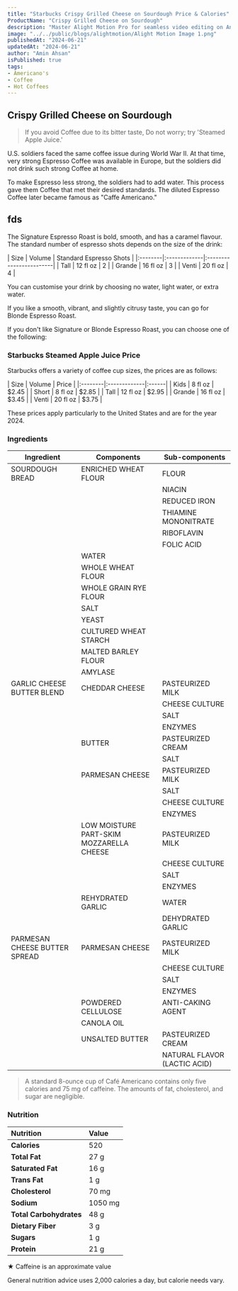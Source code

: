 ```yaml
---
title: "Starbucks Crispy Grilled Cheese on Sourdough Price & Calories"
ProductName: "Crispy Grilled Cheese on Sourdough" 
description: "Master Alight Motion Pro for seamless video editing on Android, iOS, and Tablets with our ultimate guide, unlocking advanced features and elevating your skills in 2024!"
image: "../../public/blogs/alightmotion/Alight Motion Image 1.png"
publishedAt: "2024-06-21"
updatedAt: "2024-06-21"
author: "Amin Ahsan"
isPublished: true
tags:
- Americano's
- Coffee
- Hot Coffees   
---
```


 
## Crispy Grilled Cheese on Sourdough 
  
> If you avoid Coffee due to its bitter taste, Do not worry; try 'Steamed Apple Juice.'

U.S. soldiers faced the same coffee issue during World War II. At that time, very strong Espresso Coffee was available in Europe, but the soldiers did not drink such strong Coffee at home. 

To make Espresso less strong, the soldiers had to add water. This process gave them Coffee that met their desired standards. The diluted Espresso Coffee later became famous as "Caffe Americano."

## fds

The Signature Espresso Roast is bold, smooth, and has a caramel flavour. The standard number of espresso shots depends on the size of the drink:

<div style={{width:"300px"}}>
| Size    |  Volume      | Standard Espresso Shots |
|:--------|:-------------|:------------------------|
| Tall    | 12 fl oz     | 2                       |
| Grande  | 16 fl oz     | 3                       |
| Venti   | 20 fl oz     | 4                       |
</div>

You can customise your drink by choosing no water, light water, or extra water.

If you like a smooth, vibrant, and slightly citrusy taste, you can go for Blonde Espresso Roast.

If you don't like Signature or Blonde Espresso Roast, you can choose one of the following:

### Starbucks Steamed Apple Juice Price

Starbucks offers a variety of coffee cup sizes, the prices are as follows:

<div style={{width:"300px"}}>
| Size    | Volume       | Price |
|:--------|:-------------|:------|
| Kids    | 8 fl oz      | $2.45 |
| Short   | 8 fl oz      | $2.85 |
| Tall    | 12 fl oz     | $2.95 |
| Grande  | 16 fl oz     | $3.45 |
| Venti   | 20 fl oz     | $3.75 |
</div>

These prices apply particularly to the United States and are for the year 2024.

### Ingredients
  | Ingredient               | Components                         | Sub-components                         |
|--------------------------|------------------------------------|----------------------------------------|
| SOURDOUGH BREAD          | ENRICHED WHEAT FLOUR               | FLOUR                                  |
|                          |                                    | NIACIN                                 |
|                          |                                    | REDUCED IRON                           |
|                          |                                    | THIAMINE MONONITRATE                   |
|                          |                                    | RIBOFLAVIN                             |
|                          |                                    | FOLIC ACID                             |
|                          | WATER                              |                                        |
|                          | WHOLE WHEAT FLOUR                  |                                        |
|                          | WHOLE GRAIN RYE FLOUR              |                                        |
|                          | SALT                               |                                        |
|                          | YEAST                              |                                        |
|                          | CULTURED WHEAT STARCH              |                                        |
|                          | MALTED BARLEY FLOUR                |                                        |
|                          | AMYLASE                            |                                        |
| GARLIC CHEESE BUTTER BLEND| CHEDDAR CHEESE                    | PASTEURIZED MILK                       |
|                          |                                    | CHEESE CULTURE                         |
|                          |                                    | SALT                                   |
|                          |                                    | ENZYMES                                |
|                          | BUTTER                             | PASTEURIZED CREAM                      |
|                          |                                    | SALT                                   |
|                          | PARMESAN CHEESE                    | PASTEURIZED MILK                       |
|                          |                                    | SALT                                   |
|                          |                                    | CHEESE CULTURE                         |
|                          |                                    | ENZYMES                                |
|                          | LOW MOISTURE PART-SKIM MOZZARELLA CHEESE | PASTEURIZED MILK                      |
|                          |                                    | CHEESE CULTURE                         |
|                          |                                    | SALT                                   |
|                          |                                    | ENZYMES                                |
|                          | REHYDRATED GARLIC                  | WATER                                  |
|                          |                                    | DEHYDRATED GARLIC                      |
| PARMESAN CHEESE BUTTER SPREAD| PARMESAN CHEESE               | PASTEURIZED MILK                       |
|                          |                                    | CHEESE CULTURE                         |
|                          |                                    | SALT                                   |
|                          |                                    | ENZYMES                                |
|                          | POWDERED CELLULOSE                 | ANTI-CAKING AGENT                      |
|                          | CANOLA OIL                         |                                        |
|                          | UNSALTED BUTTER                    | PASTEURIZED CREAM                      |
|                          |                                    | NATURAL FLAVOR (LACTIC ACID)           |

> A standard 8-ounce cup of Café Americano contains only five calories and 75 mg of caffeine. The amounts of fat, cholesterol, and sugar are negligible.

### Nutrition

| Nutrition            | Value       | 
|:---------------------|:-------------|
| **Calories**         | 520         |
| **Total Fat**        | 27 g        |
| **Saturated Fat**    | 16 g        |
| **Trans Fat**        | 1 g         |
| **Cholesterol**      | 70 mg       |
| **Sodium**           | 1050 mg     |
| **Total Carbohydrates** | 48 g     | 
| **Dietary Fiber**    | 3 g         |
| **Sugars**           | 1 g         |
| **Protein**          | 21 g        |


★ Caffeine is an approximate value

General nutrition advice uses 2,000 calories a day, but calorie needs vary. 
